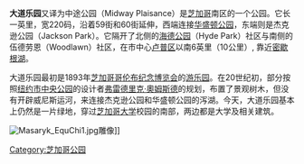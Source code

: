 {{Infobox NRHP
| name = 杰克逊公园历史景观区和大道乐园
| nrhp_type =
| image = Harper Midway Chicago.jpg
| caption = [[芝加哥大学|芝加哥大学]]与大道乐园
| location = 美国[[芝加哥|芝加哥]]
| built = 1871
| architect = 弗雷德里克·劳·奥姆斯特德，洛拉多·塔夫特
| architecture =
| added = 1972年12月15日
| refnum=72001565 <ref name="nris">{{NRISref|2006a}}</ref>
}}
'''大道乐园'''又译为中途公园（Midway Plaisance）是[[芝加哥|芝加哥]]南区的一个公园。它长一英里，宽220码，沿着59街和60街延伸，西端连接[[华盛顿公园|华盛顿公园]]，东端则是杰克逊公园（Jackson Park）。它隔开了北侧的[[海德公园_(芝加哥)|海德公园]]（Hyde Park）社区与南侧的伍德劳恩（Woodlawn）社区，在市中心[[卢普区|卢普区]]以南6英里（10公里）, 靠近[[密歇根湖|密歇根湖]]。

大道乐园最初是1893年[[芝加哥哥伦布纪念博览会|芝加哥哥伦布纪念博览会]]的[[游乐园|游乐园]]。在20世纪初，部分按照[[纽约市|纽约市]][[中央公园|中央公园]]的设计者[[弗雷德里克·奧姆斯德|弗雷德里克·奧姆斯德]]的规划，布置了景观树木，但没有开辟威尼斯运河，来连接杰克逊公园和华盛顿公园的泻湖。今天，大道乐园基本上仍然是一片绿地，穿过[[芝加哥大学|芝加哥大学]]校园的南部，两边都是大学及相关建筑。

[[File:Masaryk_EquChi1.jpg|left]]雕像]]

{{芝加哥大学}}
{{Coord|41.7869|N|87.5962|W|display=title}}
[[Category:芝加哥公园|Category:芝加哥公园]]